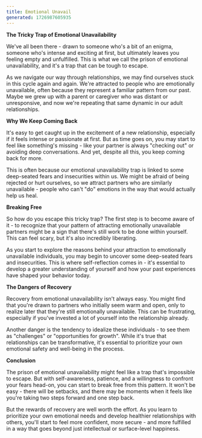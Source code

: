 ---
title: Emotional Unavail
generated: 1726987605935
---

**The Tricky Trap of Emotional Unavailability**

We've all been there - drawn to someone who's a bit of an enigma, someone who's intense and exciting at first, but ultimately leaves you feeling empty and unfulfilled. This is what we call the prison of emotional unavailability, and it's a trap that can be tough to escape.

As we navigate our way through relationships, we may find ourselves stuck in this cycle again and again. We're attracted to people who are emotionally unavailable, often because they represent a familiar pattern from our past. Maybe we grew up with a parent or caregiver who was distant or unresponsive, and now we're repeating that same dynamic in our adult relationships.

**Why We Keep Coming Back**

It's easy to get caught up in the excitement of a new relationship, especially if it feels intense or passionate at first. But as time goes on, you may start to feel like something's missing - like your partner is always "checking out" or avoiding deep conversations. And yet, despite all this, you keep coming back for more.

This is often because our emotional unavailability trap is linked to some deep-seated fears and insecurities within us. We might be afraid of being rejected or hurt ourselves, so we attract partners who are similarly unavailable - people who can't "do" emotions in the way that would actually help us heal.

**Breaking Free**

So how do you escape this tricky trap? The first step is to become aware of it - to recognize that your pattern of attracting emotionally unavailable partners might be a sign that there's still work to be done within yourself. This can feel scary, but it's also incredibly liberating.

As you start to explore the reasons behind your attraction to emotionally unavailable individuals, you may begin to uncover some deep-seated fears and insecurities. This is where self-reflection comes in - it's essential to develop a greater understanding of yourself and how your past experiences have shaped your behavior today.

**The Dangers of Recovery**

Recovery from emotional unavailability isn't always easy. You might find that you're drawn to partners who initially seem warm and open, only to realize later that they're still emotionally unavailable. This can be frustrating, especially if you've invested a lot of yourself into the relationship already.

Another danger is the tendency to idealize these individuals - to see them as "challenges" or "opportunities for growth". While it's true that relationships can be transformative, it's essential to prioritize your own emotional safety and well-being in the process.

**Conclusion**

The prison of emotional unavailability might feel like a trap that's impossible to escape. But with self-awareness, patience, and a willingness to confront your fears head-on, you can start to break free from this pattern. It won't be easy - there will be setbacks, and there may be moments when it feels like you're taking two steps forward and one step back.

But the rewards of recovery are well worth the effort. As you learn to prioritize your own emotional needs and develop healthier relationships with others, you'll start to feel more confident, more secure - and more fulfilled in a way that goes beyond just intellectual or surface-level happiness.

